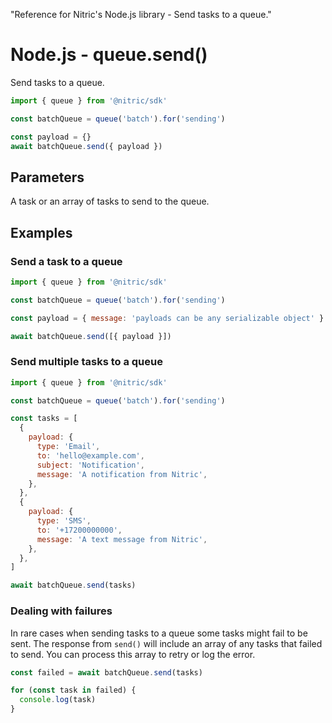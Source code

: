   "Reference for Nitric's Node.js library - Send tasks to a queue."

# Node.js - queue.send()

Send tasks to a queue.

```javascript
import { queue } from '@nitric/sdk'

const batchQueue = queue('batch').for('sending')

const payload = {}
await batchQueue.send({ payload })
```

## Parameters

<Properties>
  <Property name="tasks" required type="Task or Task[]">
    A task or an array of tasks to send to the queue.
  </Property>
</Properties>

## Examples

### Send a task to a queue

```javascript
import { queue } from '@nitric/sdk'

const batchQueue = queue('batch').for('sending')

const payload = { message: 'payloads can be any serializable object' }

await batchQueue.send([{ payload }])
```

### Send multiple tasks to a queue

```javascript
import { queue } from '@nitric/sdk'

const batchQueue = queue('batch').for('sending')

const tasks = [
  {
    payload: {
      type: 'Email',
      to: 'hello@example.com',
      subject: 'Notification',
      message: 'A notification from Nitric',
    },
  },
  {
    payload: {
      type: 'SMS',
      to: '+17200000000',
      message: 'A text message from Nitric',
    },
  },
]

await batchQueue.send(tasks)
```

### Dealing with failures

In rare cases when sending tasks to a queue some tasks might fail to be sent. The response from `send()` will include an array of any tasks that failed to send. You can process this array to retry or log the error.

```javascript
const failed = await batchQueue.send(tasks)

for (const task in failed) {
  console.log(task)
}
```
